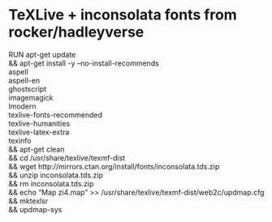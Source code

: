 # TeXLive + inconsolata fonts from rocker/hadleyverse
RUN apt-get update \
  && apt-get install -y --no-install-recommends \
    aspell \
    aspell-en \
    ghostscript \
    imagemagick \
    lmodern \
    texlive-fonts-recommended \
    texlive-humanities \
    texlive-latex-extra \
    texinfo \
  && apt-get clean \
  && cd /usr/share/texlive/texmf-dist \
  && wget http://mirrors.ctan.org/install/fonts/inconsolata.tds.zip \
  && unzip inconsolata.tds.zip \
  && rm inconsolata.tds.zip \
  && echo "Map zi4.map" >> /usr/share/texlive/texmf-dist/web2c/updmap.cfg \
  && mktexlsr \
  && updmap-sys
